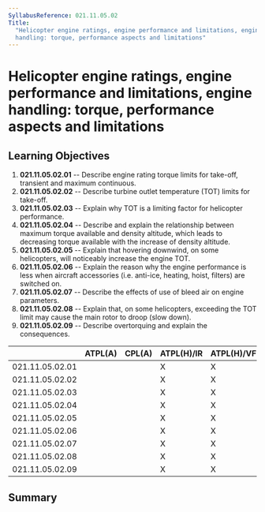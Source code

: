 ```yaml
---
SyllabusReference: 021.11.05.02
Title:
  "Helicopter engine ratings, engine performance and limitations, engine
  handling: torque, performance aspects and limitations"
---
```


# Helicopter engine ratings, engine performance and limitations, engine handling: torque, performance aspects and limitations

## Learning Objectives

1.  **021.11.05.02.01** -- Describe engine rating torque limits for take-off,
    transient and maximum continuous.
2.  **021.11.05.02.02** -- Describe turbine outlet temperature (TOT) limits for
    take-off.
3.  **021.11.05.02.03** -- Explain why TOT is a limiting factor for helicopter
    performance.
4.  **021.11.05.02.04** -- Describe and explain the relationship between maximum
    torque available and density altitude, which leads to decreasing torque
    available with the increase of density altitude.
5.  **021.11.05.02.05** -- Explain that hovering downwind, on some helicopters,
    will noticeably increase the engine TOT.
6.  **021.11.05.02.06** -- Explain the reason why the engine performance is less
    when aircraft accessories (i.e. anti-ice, heating, hoist, filters) are
    switched on.
7.  **021.11.05.02.07** -- Describe the effects of use of bleed air on engine
    parameters.
8.  **021.11.05.02.08** -- Explain that, on some helicopters, exceeding the TOT
    limit may cause the main rotor to droop (slow down).
9.  **021.11.05.02.09** -- Describe overtorquing and explain the consequences.

|                 | ATPL(A) | CPL(A) | ATPL(H)/IR | ATPL(H)/VFR | CPL(H) | IR  | CBIR(A) |
| --------------- | ------- | ------ | ---------- | ----------- | ------ | --- | ------- |
| 021.11.05.02.01 |         |        | X          | X           | X      |     |         |
| 021.11.05.02.02 |         |        | X          | X           | X      |     |         |
| 021.11.05.02.03 |         |        | X          | X           | X      |     |         |
| 021.11.05.02.04 |         |        | X          | X           | X      |     |         |
| 021.11.05.02.05 |         |        | X          | X           | X      |     |         |
| 021.11.05.02.06 |         |        | X          | X           | X      |     |         |
| 021.11.05.02.07 |         |        | X          | X           | X      |     |         |
| 021.11.05.02.08 |         |        | X          | X           | X      |     |         |
| 021.11.05.02.09 |         |        | X          | X           | X      |     |         |

## Summary
